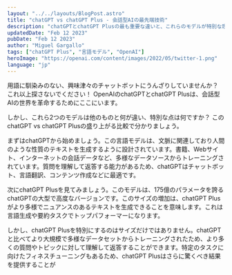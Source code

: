 ```yaml
---
layout: "../../layouts/BlogPost.astro"
title: "chatGPT vs chatGPT Plus - 会話型AIの最先端技術"
description: "chatGPTとchatGPT Plusの最も重要な違いと、これらのモデルが特別な理由を説明します。."
updatedDate: "Feb 12 2023"
pubDate: "Feb 12 2023"
author: "Miguel Gargallo"
tags: ["chatGPT Plus", "言語モデル", "OpenAI"]
heroImage: "https://openai.com/content/images/2022/05/twitter-1.png"
language: "jp"
---
```


用語に馴染みのない、興味津々のチャットボットにうんざりしていませんか？ これ以上探さないでください！ OpenAIのchatGPTとchatGPT Plusは、会話型AIの世界を革命するためにここにいます。

しかし、これら2つのモデルは他のものと何が違い、特別な点は何ですか？ このchatGPT vs chatGPT Plusの盛り上がる比較で分かりましょう。

まずはchatGPTから始めましょう。この言語モデルは、文脈に関連しており人間のような性質のテキストを生成するように設計されています。書籍、Webサイト、インターネットの会話データなど、多様なデータソースからトレーニングされています。質問を理解して返答する能力があるため、chatGPTはチャットボット、言語翻訳、コンテンツ作成などに最適です。

次にchatGPT Plusを見てみましょう。このモデルは、175億のパラメータを誇るchatGPTの大型で高度なバージョンです。このサイズの増加は、chatGPT Plusがより多様でニュアンスのあるテキストを生成できることを意味します。これは言語生成や要約タスクでトップパフォーマーになります。

しかし、chatGPT Plusを特別にするのはサイズだけではありません。chatGPTと比べてより大規模で多様なデータセットからトレーニングされたため、より多くの質問やトピックに対して理解して返答することができます。特定のタスクに向けたフィネスチューニングもあるため、chatGPT Plusはさらに驚くべき結果を提供することが